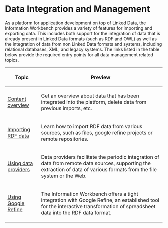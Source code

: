 = Data Integration and Management =
As a platform for application development on top of Linked Data, the Information Workbench provides a variety of features for importing and exporting data. This includes both support for the integration of data that is already present in Linked Data formats (such as RDF and OWL) as well as the integration of data from non Linked Data formats and systems, including relational databases, XML, and legacy systems. The links listed in the table below provide the required entry points for all data management related topics.


{|class="wikitable sortable"
|-
! Topic
! Preview
|-
| [[Help:ContentOverview | Content overview ]]
| Get an overview about data that has been integrated into the platform, delete data from previous imports, etc.
|-
| [[Help:RDFImport | Importing RDF data]]
| Learn how to import RDF data from various sources, such as files, google refine projects or remote repositories.
|-
| [[Help:Providers | Using data providers]]
| Data providers facilitate the periodic integration of data from remote data sources, supporting the extraction of data of various formats from the file system or the Web.
|-
| [[Help:GoogleRefine | Using Google Refine]]
| The Information Workbench offers a tight integration with Google Refine, an established tool for the interactive transformation of spreadsheet data into the RDF data format.
|}